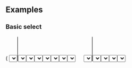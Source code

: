 
<PageTitle src="components/Select" title="Select" />
<Subtitle />
<Description />
<Primary />
<ArgsTable story={PRIMARY_STORY} />
<Stories />

## Examples

### Basic select

<Canvas>
  <ThemeWrapper>
    <Looper
      list={variants}
      render={variant => (
        <Rhythm grouped py={3}>
          <FormComponentDemo initialValue="yellow" property="value" type="select">
            <Select options={options} variant={variant} />
          </FormComponentDemo>
        </Rhythm>
      )}
    />
  </ThemeWrapper>
</Canvas>

### Multiple select

<Canvas>
  <ThemeWrapper>
    <Looper
      list={variants}
      render={variant => (
        <Rhythm grouped py={3}>
          <FormComponentDemo initialValue={['yellow', 'blue']} property="values" type="select">
            <Select multiple label="Super fantastic label" options={options} variant={variant} />
          </FormComponentDemo>
        </Rhythm>
      )}
    />
  </ThemeWrapper>
</Canvas>

### Labeled select

<Canvas>
  <ThemeWrapper>
    <Looper
      list={variants}
      render={variant => (
        <Rhythm grouped py={3}>
          <FormComponentDemo initialValue="yellow" property="value" type="select">
            <Select label="Super fantastic label" options={options} variant={variant} />
          </FormComponentDemo>
        </Rhythm>
      )}
    />
  </ThemeWrapper>
</Canvas>

### Transitional labeled select

<Canvas>
  <ThemeWrapper>
    <Looper
      list={variants}
      render={variant => (
        <Rhythm grouped py={3}>
          <FormComponentDemo property="value" type="select">
            <Select transitional label="Super fantastic label" options={options} variant={variant} />
          </FormComponentDemo>
        </Rhythm>
      )}
    />
  </ThemeWrapper>
</Canvas>

### Transitional labeled select with icons

<Canvas>
  <ThemeWrapper>
    <Looper
      list={variants}
      render={variant => (
        <Rhythm grouped py={3}>
          <FormComponentDemo property="value" type="select">
            <Select
              transitional
              iconAfter={<TimesIcon size={8} />}
              iconBefore={SearchIcon}
              label="Super fantastic label"
              options={options}
              variant={variant}
            />
          </FormComponentDemo>
        </Rhythm>
      )}
    />
  </ThemeWrapper>
</Canvas>

### Select with placeholder

<Canvas>
  <ThemeWrapper>
    <Looper
      list={variants}
      render={variant => (
        <Rhythm grouped py={3}>
          <FormComponentDemo property="value" type="select">
            <Select
              label="Super fantastic label"
              options={options}
              placeholder={{ label: 'Choose a color' }}
              variant={variant}
            />
          </FormComponentDemo>
        </Rhythm>
      )}
    />
  </ThemeWrapper>
</Canvas>

### Select with separate list and view placeholder

<Canvas>
  <ThemeWrapper>
    <Looper
      list={variants}
      render={variant => (
        <Rhythm grouped py={3}>
          <FormComponentDemo property="value" type="select">
            <Select
              transitional
              label="Super fantastic label"
              options={options}
              placeholder={{ optionLabel: '(None)', label: 'Choose a color' }}
              variant={variant}
            />
          </FormComponentDemo>
        </Rhythm>
      )}
    />
  </ThemeWrapper>
</Canvas>

### Select with list placeholder only

<Canvas>
  <ThemeWrapper>
    <Looper
      list={variants}
      render={variant => (
        <Rhythm grouped py={3}>
          <FormComponentDemo property="value" type="select">
            <Select
              transitional
              label="Super fantastic label"
              options={options}
              placeholder={{ optionLabel: '(None)', label: undefined }}
              variant={variant}
            />
          </FormComponentDemo>
        </Rhythm>
      )}
    />
  </ThemeWrapper>
</Canvas>

### Select with disabled placeholder

<Canvas>
  <ThemeWrapper>
    <Looper
      list={variants}
      render={variant => (
        <Rhythm grouped py={3}>
          <FormComponentDemo property="value" type="select">
            <Select
              transitional
              label="Super fantastic label"
              options={options}
              placeholder={{ label: 'Choose a color', disabled: true }}
              variant={variant}
            />
          </FormComponentDemo>
        </Rhythm>
      )}
    />
  </ThemeWrapper>
</Canvas>

### Disabled select

<Canvas>
  <ThemeWrapper>
    <Looper
      list={variants}
      render={variant => (
        <Rhythm grouped py={3}>
          <FormComponentDemo initialValue="yellow" property="value" type="select">
            <Select disabled label="Super fantastic label" options={options} variant={variant} />
          </FormComponentDemo>
        </Rhythm>
      )}
    />
  </ThemeWrapper>
</Canvas>

### Read only select

<Canvas>
  <ThemeWrapper>
    <Looper
      list={variants}
      render={variant => (
        <Rhythm grouped py={3}>
          <FormComponentDemo initialValue="yellow" property="value" type="select">
            <Select readOnly label="Super fantastic label" options={options} variant={variant} />
          </FormComponentDemo>
        </Rhythm>
      )}
    />
  </ThemeWrapper>
</Canvas>

### Read only multiple select

<Canvas>
  <ThemeWrapper>
    <Looper
      list={variants}
      render={variant => (
        <Rhythm grouped py={3}>
          <FormComponentDemo initialValue={['yellow', 'blue']} property="values" type="select">
            <Select multiple readOnly label="Super fantastic label" options={options} variant={variant} />
          </FormComponentDemo>
        </Rhythm>
      )}
    />
  </ThemeWrapper>
</Canvas>

### Danger select

<Canvas>
  <ThemeWrapper>
    <Looper
      list={variants}
      render={variant => (
        <Rhythm grouped py={3}>
          <FormComponentDemo initialValue="yellow" property="value" type="select">
            <Select transitional label="Super fantastic label" options={options} validity="danger" variant={variant} />
          </FormComponentDemo>
        </Rhythm>
      )}
    />
  </ThemeWrapper>
</Canvas>

### Warning select

<Canvas>
  <ThemeWrapper>
    <Looper
      list={variants}
      render={variant => (
        <Rhythm grouped py={3}>
          <FormComponentDemo initialValue="yellow" property="value" type="select">
            <Select transitional label="Super fantastic label" options={options} validity="warning" variant={variant} />
          </FormComponentDemo>
        </Rhythm>
      )}
    />
  </ThemeWrapper>
</Canvas>

### Success select

<Canvas>
  <ThemeWrapper>
    <Looper
      list={variants}
      render={variant => (
        <Rhythm grouped py={3}>
          <FormComponentDemo initialValue="yellow" property="value" type="select">
            <Select transitional label="Super fantastic label" options={options} validity="success" variant={variant} />
          </FormComponentDemo>
        </Rhythm>
      )}
    />
  </ThemeWrapper>
</Canvas>

### Contrast select

<Canvas contrast>
  <ThemeWrapper>
    <Looper
      list={variants}
      render={variant => (
        <Rhythm grouped py={3}>
          <FormComponentDemo initialValue="yellow" property="value" type="select">
            <Select
              contrast
              id="demo-contrast-select"
              label="Super fantastic label"
              options={options}
              variant={variant}
            />
          </FormComponentDemo>
        </Rhythm>
      )}
    />
  </ThemeWrapper>
</Canvas>

## Notifications

<Canvas>
  <ThemeWrapper>
    <Looper
      list={variants}
      render={variant => (
        <Looper
          list={['success', 'danger', 'warning', 'primary', 'neutral']}
          render={level => (
            <Rhythm grouped mb={4}>
              <FormComponentDemo initialValue="yellow" property="value" type="select">
                <NotifiedSelect
                  label="Super fantastic label"
                  level={level}
                  notification={`This is an example ${level} notification.`}
                  options={options}
                  variant={variant}
                />
              </FormComponentDemo>
            </Rhythm>
          )}
        />
      )}
    />
  </ThemeWrapper>
</Canvas>
